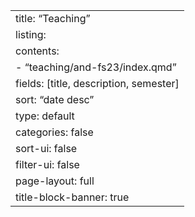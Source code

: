 ---
title: "Teaching"
listing:
  contents:
    - "teaching/and-fs23/index.qmd"
  fields: [title, description, semester]
  sort: "date desc"
  type: default 
  categories: false
  sort-ui: false
  filter-ui: false
page-layout: full
title-block-banner: true
---